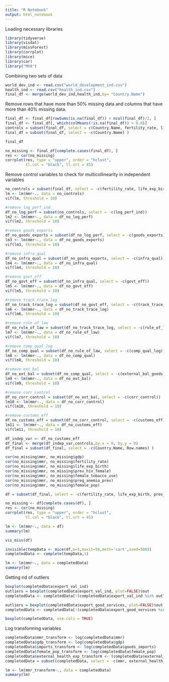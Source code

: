 ```yaml
---
title: "R Notebook"
output: html_notebook
---
```


Loading necessary libraries
```r
library(tidyverse)
library(visdat)
library(missForest)
library(corrplot)
library(mice)
library(car)
library("MVA")
```

Combining two sets of data
```r
world_dev_ind <- read.csv("world_development_ind.csv")
health_ind <- read.csv("health_ind.csv")
final_df <- merge(world_dev_ind,health_ind,by= "Country.Name") 
```

Remove rows that have more than 50% missing data and columns that have more than 40% missing data.
```r
final_df <- final_df[rowSums(is.na(final_df)) < ncol(final_df)/2, ]
final_df <- final_df[, which(colMeans(!is.na(final_df)) > 0.6)]
controls = subset(final_df, select = c(Country.Name, fertility_rate, life_exp_birth, prev_hiv_female,female_tobacco_use,preg_anemia_prev,female_pop,gdp) )
final_df = subset(final_df, select = -c(Country.Name) )

final_df
```

```r
no_missing <- final_df[complete.cases(final_df), ]
res <- cor(no_missing)
corrplot(res, type = "upper", order = "hclust", 
         tl.col = "black", tl.srt = 45)
```
Remove control variables to check for multicollinearity in independent variables
```r
no_controls = subset(final_df, select = -c(fertility_rate, life_exp_birth, prev_hiv_female,female_tobacco_use,preg_anemia_prev,female_pop,gdp) )
lm <- lm(mmr~., data = no_controls)
vif(lm, threshold = 10)
```
```r
#remove log_perf_ind
df_no_log_perf = subset(no_controls, select = -c(log_perf_ind))
lm2 <- lm(mmr~., data = df_no_log_perf)
vif(lm2, threshold = 10)
```

```r
#remove goods_exports
df_no_goods_exports = subset(df_no_log_perf, select = -c(goods_exports))
lm3 <- lm(mmr~., data = df_no_goods_exports)
vif(lm3, threshold = 10)
```
```r
#remove infra_qual
df_no_infra_qual = subset(df_no_goods_exports, select = -c(infra_qual))
lm4 <- lm(mmr~., data = df_no_infra_qual)
vif(lm4, threshold = 10)
```
```r
#remove govt_eff
df_no_govt_eff = subset(df_no_infra_qual, select = -c(govt_eff))
lm5 <- lm(mmr~., data = df_no_govt_eff)
vif(lm5, threshold = 10)
```
```r
#remove track_trace_log
df_no_track_trace_log = subset(df_no_govt_eff, select = -c(track_trace_log))
lm6 <- lm(mmr~., data = df_no_track_trace_log)
vif(lm6, threshold = 10)
```
```r
#remove rule of law
df_no_rule_of_law = subset(df_no_track_trace_log, select = -c(rule_of_law))
lm7 <- lm(mmr~., data = df_no_rule_of_law)
vif(lm7, threshold = 10)
```
```r
#remove comp_qual_log
df_no_comp_qual = subset(df_no_rule_of_law, select = -c(comp_qual_log))
lm8 <- lm(mmr~., data = df_no_comp_qual)
vif(lm8, threshold = 10)
```
```r
#remove ext_bal
df_no_ext_bal = subset(df_no_comp_qual, select = -c(external_bal_goods))
lm9 <- lm(mmr~., data = df_no_ext_bal)
vif(lm9, threshold = 10)
```

```r
#remove corr_control
df_no_corr_control = subset(df_no_ext_bal, select = -c(corr_control))
lm10 <- lm(mmr~., data = df_no_corr_control)
vif(lm10, threshold = 10)
```
```r
#remove customs_eff
df_no_customs_eff = subset(df_no_corr_control, select = -c(customs_eff))
lm11 <- lm(mmr~., data = df_no_customs_eff)
vif(lm11, threshold = 10)
```

```r
df_indep_var <- df_no_customs_eff
df_final <- merge(df_indep_var,controls,by.x = 0, by.y = 0) 
df_final = subset(df_final, select = -c(Country.Name, Row.names) )
```

```r
cor(no_missing$mmr, no_missing$gdp)
cor(no_missing$mmr, no_missing$fertility_rate)
cor(no_missing$mmr, no_missing$life_exp_birth)
cor(no_missing$mmr, no_missing$prev_hiv_female)
cor(no_missing$mmr, no_missing$female_tobacco_use)
cor(no_missing$mmr, no_missing$preg_anemia_prev)
cor(no_missing$mmr, no_missing$female_pop)

df = subset(df_final, select = -c(fertility_rate, life_exp_birth, prev_hiv_female, preg_anemia_prev))

no_missing <- df[complete.cases(df), ]
res <- cor(no_missing)
corrplot(res, type = "upper", order = "hclust", 
         tl.col = "black", tl.srt = 45)
```
```r
lm <- lm(mmr~., data = df)
summary(lm)
```

```r
vis_miss(df)
```
```r
invisible(tempData <- mice(df,m=5,maxit=50,meth='cart',seed=500))
completedData <- complete(tempData,1)
```
```r
lm <- lm(mmr~., data = completedData)
summary(lm)
```


Getting rid of outliers
```r
boxplot(completedData$export_val_ind)
outliers = boxplot(completedData$export_val_ind, plot=FALSE)$out
completedData <- completedData[!(completedData$export_val_ind %in% outliers),]

outliers = boxplot(completedData$export_good_services, plot=FALSE)$out
completedData <- completedData[!(completedData$export_good_services %in% outliers),]

boxplot(completedData, use.cols = TRUE)
```
Log transforming variables
```r
completedData$mmr_transform <- log(completedData$mmr)
completedData$gdp_transform <- log(completedData$gdp)
completedData$imports_transform <- log(completedData$goods_imports)
completedData$female_pop_transform <- log(completedData$female_pop)
completedData$external_health_exp_transform <- (completedData$external_health_exp)^(1/3)
completedData = subset(completedData, select = -c(mmr, external_health_exp, female_pop, goods_imports, gdp))
```

```r
lm <- lm(mmr_transform~., data = completedData)
summary(lm)
```


